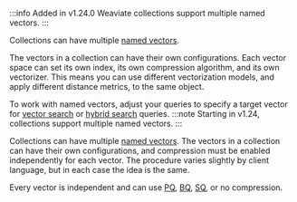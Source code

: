 :::info Added in v1.24.0
Weaviate collections support multiple named vectors.
:::

Collections can have multiple [named vectors](/developers/weaviate/config-refs/schema/multi-vector).

The vectors in a collection can have their own configurations. Each vector space can set its own index, its own compression algorithm, and its own vectorizer. This means you can use different vectorization models, and apply different distance metrics, to the same object.

To work with named vectors, adjust your queries to specify a target vector for [vector search](/developers/weaviate/search/similarity#named-vectors) or [hybrid search](/developers/weaviate/search/hybrid#named-vectors) queries.
:::note
Starting in v1.24, collections support multiple named vectors.
:::

Collections can have multiple [named vectors](/weaviate/config-refs/schema/multi-vector). The vectors in a collection can have their own configurations, and compression must be enabled independently for each vector. The procedure varies slightly by client language, but in each case the idea is the same.

Every vector is independent and can use [PQ](/weaviate/configuration/compression/pq-compression.md), [BQ](/weaviate/configuration/compression/bq-compression.md), [SQ](/weaviate/configuration/compression/sq-compression), or no compression.